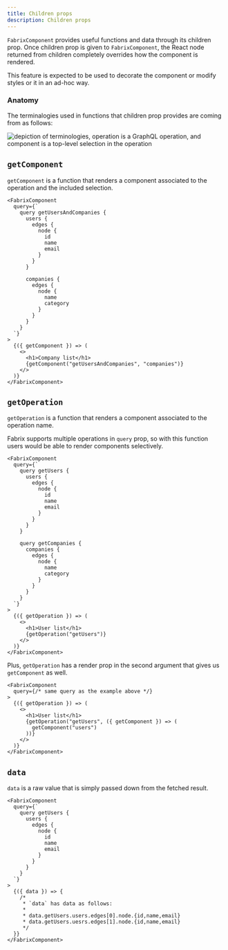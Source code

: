 ```yaml
---
title: Children props 
description: Children props 
---
```


`FabrixComponent` provides useful functions and data through its children prop. Once children prop is given to `FabrixComponent`, the React node returned from children completely overrides how the component is rendered.

This feature is expected to be used to decorate the component or modify styles or it in an ad-hoc way.

### Anatomy 

The terminalogies used in functions that children prop provides are coming from as follows:

<Image src={A} alt="depiction of terminologies, operation is a GraphQL operation, and component is a top-level selection in the operation" />

## `getComponent`

`getComponent` is a function that renders a component associated to the operation and the included selection.

```tsx
<FabrixComponent 
  query={`
    query getUsersAndCompanies {
      users {
        edges {
          node {
            id
            name
            email 
          } 
        } 
      } 

      companies {
        edges {
          node {
            name
            category 
          } 
        } 
      }
    } 
  `}
>
  {({ getComponent }) => (
    <>
      <h1>Company list</h1>
      {getComponent("getUsersAndCompanies", "companies")}
    </>
  )}
</FabrixComponent>
```

## `getOperation`

`getOperation` is a function that renders a component associated to the operation name.

Fabrix supports multiple operations in `query` prop, so with this function users would be able to render components selectively.

```tsx
<FabrixComponent 
  query={`
    query getUsers {
      users {
        edges {
          node {
            id
            name
            email 
          } 
        } 
      } 
    } 

    query getCompanies {
      companies {
        edges {
          node {
            name
            category 
          } 
        } 
      } 
    }
  `}
>
  {({ getOperation }) => (
    <>
      <h1>User list</h1>
      {getOperation("getUsers")}
    </>
  )}
</FabrixComponent>
```

Plus, `getOperation` has a render prop in the second argument that gives us `getComponent` as well.

```tsx
<FabrixComponent 
  query={/* same query as the example above */}
>
  {({ getOperation }) => (
    <>
      <h1>User list</h1>
      {getOperation("getUsers", ({ getComponent }) => (
        getComponent("users")
      ))}
    </>
  )}
</FabrixComponent>
```

## `data`

`data` is a raw value that is simply passed down from the fetched result.

```tsx
<FabrixComponent 
  query={`
    query getUsers {
      users {
        edges {
          node {
            id
            name
            email 
          } 
        } 
      } 
    } 
  `}
>
  {({ data }) => {
    /*
     * `data` has data as follows:
     * 
     * data.getUsers.users.edges[0].node.{id,name,email}
     * data.getUsers.uesrs.edges[1].node.{id,name,email}
     */
  }}
</FabrixComponent>
```
